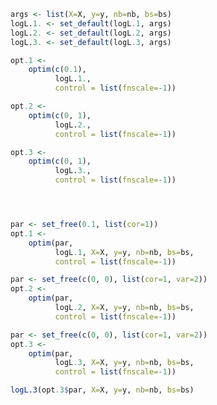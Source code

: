 
```r
args <- list(X=X, y=y, nb=nb, bs=bs)
logL.1. <- set_default(logL.1, args)
logL.2. <- set_default(logL.2, args)
logL.3. <- set_default(logL.3, args)

opt.1 <-
    optim(c(0.1),
          logL.1.,
          control = list(fnscale=-1))

opt.2 <-
    optim(c(0, 1),
          logL.2.,
          control = list(fnscale=-1))

opt.3 <-
    optim(c(0, 1),
          logL.3., 
          control = list(fnscale=-1))




par <- set_free(0.1, list(cor=1))
opt.1 <-
    optim(par,
          logL.1, X=X, y=y, nb=nb, bs=bs,
          control = list(fnscale=-1))

par <- set_free(c(0, 0), list(cor=1, var=2))
opt.2 <-
    optim(par,
          logL.2, X=X, y=y, nb=nb, bs=bs,
          control = list(fnscale=-1))

par <- set_free(c(0, 0), list(cor=1, var=2))
opt.3 <-
    optim(par,
          logL.3, X=X, y=y, nb=nb, bs=bs,
          control = list(fnscale=-1))

logL.3(opt.3$par, X=X, y=y, nb=nb, bs=bs)
```


